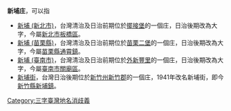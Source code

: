 {{noteTA
|1=zh-hans:庄; zh-hant:庄;
}}
'''新埔庄'''，可以指
*[[新埔_(新北市)|新埔 (新北市)]]，台灣清治及日治前期位於[[擺接堡|擺接堡]]的一個庄，日治後期改為大字，今屬[[新北市|新北市]][[板橋區_(新北市)|板橋區]]。
*[[新埔_(苗栗縣)|新埔 (苗栗縣)]]，台灣清治及日治前期位於[[苗栗二堡|苗栗二堡]]的一個庄，日治後期改為大字，今屬[[苗栗縣|苗栗縣]][[通霄鎮|通霄鎮]]。
*[[新埔_(臺南市)|新埔 (臺南市)]]，台灣清治及日治前期位於[[外新豐里|外新豐里]]的一個庄，日治後期改為大字，今屬[[臺南市|臺南市]][[關廟區|關廟區]]。
*[[新埔街|新埔街]]，台灣日治後期位於[[新竹州|新竹州]][[新竹郡|新竹郡]]的一個庄，1941年改名新埔街，即今[[新竹縣|新竹縣]][[新埔鎮|新埔鎮]]。
[[Category:三字臺灣地名消歧義|Category:三字臺灣地名消歧義]]